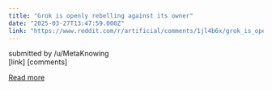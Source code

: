```yaml
---
title: "Grok is openly rebelling against its owner"
date: "2025-03-27T13:47:59.000Z"
link: "https://www.reddit.com/r/artificial/comments/1jl4b6x/grok_is_openly_rebelling_against_its_owner/"
---
```


submitted by    /u/MetaKnowing  
 [link]   [comments]

[Read more](https://www.reddit.com/r/artificial/comments/1jl4b6x/grok_is_openly_rebelling_against_its_owner/)
